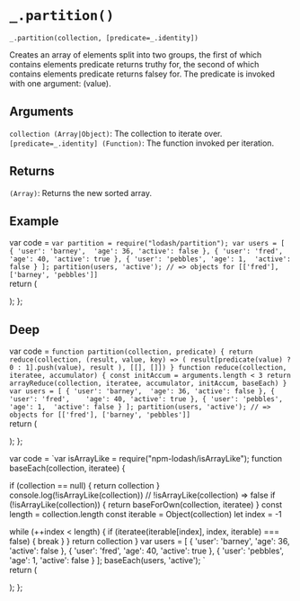 # `_.partition()`

`_.partition(collection, [predicate=_.identity])`

Creates an array of elements split into two groups, the first of which contains elements predicate returns truthy for, the second of which contains elements predicate returns falsey for. The predicate is invoked with one argument: (value).

## Arguments
`collection (Array|Object)`: The collection to iterate over.  
`[predicate=_.identity] (Function)`: The function invoked per iteration.

## Returns
`(Array)`: Returns the new sorted array.

## Example


var code =  `var partition = require("lodash/partition");
var users = [
  { 'user': 'barney',  'age': 36, 'active': false },
  { 'user': 'fred',    'age': 40, 'active': true },
  { 'user': 'pebbles', 'age': 1,  'active': false }
];
partition(users, 'active');
// => objects for [['fred'], ['barney', 'pebbles']]
`   
  return (
    <div>
      <Embed source={code} />
    </div>
  );
};

<Demo/>

## Deep

var code =  `function partition(collection, predicate) {
  return reduce(collection, (result, value, key) => (
    result[predicate(value) ? 0 : 1].push(value), result
  ), [[], []])
}
function reduce(collection, iteratee, accumulator) {
  const initAccum = arguments.length < 3
  return arrayReduce(collection, iteratee, accumulator, initAccum, baseEach)
}
var users = [
  { 'user': 'barney',  'age': 36, 'active': false },
  { 'user': 'fred',    'age': 40, 'active': true },
  { 'user': 'pebbles', 'age': 1,  'active': false }
];
partition(users, 'active');
// => objects for [['fred'], ['barney', 'pebbles']]
`   
  return (
    <div>
      <Embed source={code} />
    </div>
  );
};

<DeepDemo/>

var code =  `var isArrayLike = require("npm-lodash/isArrayLike");
function baseEach(collection, iteratee) {

  if (collection == null) {
    return collection
  }
  console.log(!isArrayLike(collection))
  // !isArrayLike(collection) => false
  if (!isArrayLike(collection)) {
    return baseForOwn(collection, iteratee)
  }
  const length = collection.length
  const iterable = Object(collection)
  let index = -1

  while (++index < length) {
    if (iteratee(iterable[index], index, iterable) === false) {
      break
    }
  }
  return collection
}
var users = [
  { 'user': 'barney',  'age': 36, 'active': false },
  { 'user': 'fred',    'age': 40, 'active': true },
  { 'user': 'pebbles', 'age': 1,  'active': false }
];
baseEach(users, 'active');
`   
  return (
    <div>
      <Embed source={code} />
    </div>
  );
};

<DeepBaseDemo/>





